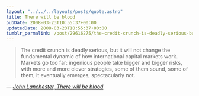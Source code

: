 ```yaml
---
layout: "../../../layouts/posts/quote.astro"
title: There will be blood
pubDate: 2008-03-23T10:55:37+00:00
updatedDate: 2008-03-23T10:55:37+00:00
tumblr_permalink: /post/29616275/the-credit-crunch-is-deadly-serious-but-it-will
---
```


> The credit crunch is deadly serious, but it will not change the fundamental dynamic of how international capital markets work. Markets go too far: ingenious people take bigger and bigger risks, with more and more clever strategies, some of them sound, some of them, it eventually emerges, spectacularly not.

— <cite>[John Lanchester, _There will be blood_](https://www.theguardian.com/business/2008/mar/22/creditcrunch.marketturmoil)</cite>
